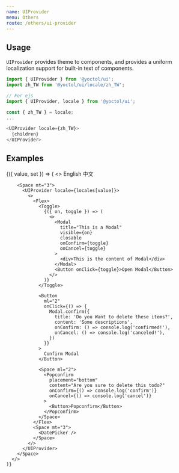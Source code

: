 ```yaml
---
name: UIProvider
menu: Others
route: /others/ui-provider
---
```




## Usage

`UIProvider` provides theme to components, and provides a uniform localization support for built-in text of components.

```js
import { UIProvider } from '@yoctol/ui';
import zh_TW from '@yoctol/ui/locale/zh_TW';

// For ejs
import { UIProvider, locale } from '@yoctol/ui';

const { zh_TW } = locale;
...

<UIProvider locale={zh_TW}>
  {children}
</UIProvider>
```

## Examples

<Playground>
  <Value initial="en_US">
    {({ value, set }) => (
      <>
        <Radio.Group value={value} onChange={set}>
          <Radio value="en_US">English</Radio>
          <Radio value="zh_TW">中文</Radio>
        </Radio.Group>

        <Space mt="3">
          <UIProvider locale={locales[value]}>
            <>
              <Flex>
                <Toggle>
                  {({ on, toggle }) => (
                    <>
                      <Modal
                        title="This is a Modal"
                        visible={on}
                        closable
                        onConfirm={toggle}
                        onCancel={toggle}
                      >
                        <div>This is the content of Modal</div>
                      </Modal>
                      <Button onClick={toggle}>Open Modal</Button>
                    </>
                  )}
                </Toggle>

                <Button
                  ml="2"
                  onClick={() => {
                    Modal.confirm({
                      title: 'Do you Want to delete these items?',
                      content: 'Some descriptions',
                      onConfirm: () => console.log('confirmed!'),
                      onCancel: () => console.log('canceled!'),
                    })
                  }}
                >
                  Confirm Modal
                </Button>

                <Space ml="2">
                  <Popconfirm
                    placement="bottom"
                    content="Are you sure to delete this todo?"
                    onConfirm={() => console.log('confirm')}
                    onCancel={() => console.log('cancel')}
                  >
                    <Button>Popconfirm</Button>
                  </Popconfirm>
                </Space>
              </Flex>
              <Space mt="3">
                <DatePicker />
              </Space>
            </>
          </UIProvider>
        </Space>
      </>
    )}
  </Value>
</Playground>
